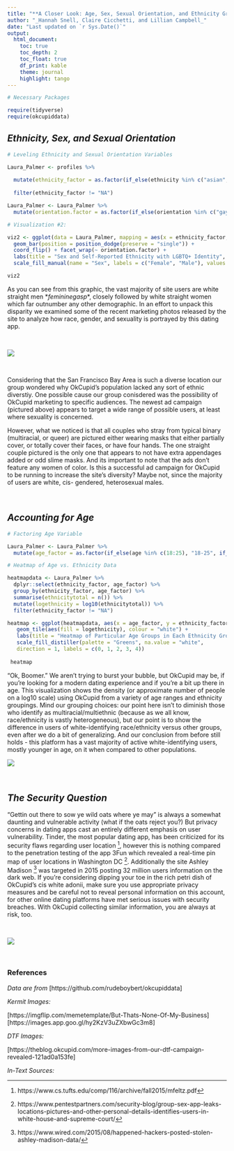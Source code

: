 ```yaml
---
title: "**A Closer Look: Age, Sex, Sexual Orientation, and Ethnicity Group**"
author: "_Hannah Snell, Claire Cicchetti, and Lillian Campbell_"
date: "Last updated on `r Sys.Date()`"
output:
  html_document:
    toc: true
    toc_depth: 2
    toc_float: true
    df_print: kable
    theme: journal 
    highlight: tango
---
```


```r
# Necessary Packages

require(tidyverse)
require(okcupiddata)

```

## _Ethnicity, Sex, and Sexual Orientation_


```r
# Leveling Ethnicity and Sexual Orientation Variables

Laura_Palmer <- profiles %>%
  
  mutate(ethnicity_factor = as.factor(if_else(ethnicity %in% c("asian", "asian, pacific islander", "asian, white"), "Asian+", if_else(ethnicity %in% c("black", "black, hispanic / latin", "black, native american, white", "black, other", "black, white"), "Black+",if_else(ethnicity %in% c("hispanic / latin", "hispanic / latin, other", "hispanic / latin, white", "hispanic / latin, white, other"), "Latinx+", if_else(ethnicity == "indian", "Indian+", if_else(ethnicity %in% c("middle eastern", "middle eastern, white"), "Middle Eastern+", if_else(ethnicity == "native american, white", "Indigenous+", if_else(ethnicity %in% c("pacific islander" , "pacific islander, white"), "Pacific Islander+", if_else(ethnicity %in% c("white", "white, other"), "White+", "N/A")))))))))) %>% 
  
  filter(ethnicity_factor != "NA")

Laura_Palmer <- Laura_Palmer %>% 
  mutate(orientation.factor = as.factor(if_else(orientation %in% c("gay", "bisexual"), "LGBTQ+", "Straight")))

```


```r
# Visualization #2: 

viz2 <- ggplot(data = Laura_Palmer, mapping = aes(x = ethnicity_factor, fill = sex)) +
  geom_bar(position = position_dodge(preserve = "single")) + 
  coord_flip() + facet_wrap(~ orientation.factor) +
  labs(title = "Sex and Self-Reported Ethnicity with LGBTQ+ Identity", x = "Ethnicity Group", y = "User Count", fill = "Sex") + 
  scale_fill_manual(name = "Sex", labels = c("Female", "Male"), values = c('chartreuse','grey'))

viz2

```


As you can see from this graphic, the vast majority of site users are white straight men $*feminine gasp*$, closely followed by white straight women which far outnumber any other demographic.  In an effort to unpack this disparity we examined some of the recent marketing photos released by the site to analyze how race, gender, and sexuality is portrayed by this dating app. 

$~$
$~$

![](DTF.png)


$~$
$~$


Considering that the San Francisco Bay Area is such a diverse location our group wondered why OkCupid’s population lacked any sort of ethnic diverstiy. One possible cause our group conisdered was the possibility of OkCupid marketing to specific audiences. The newest ad campaign (pictured above) appears to target a wide range of possible users, at least where sexuality is concerned.

However, what we noticed is that all couples who stray from typical binary (multiracial, or queer) are pictured either wearing masks that either partially cover, or totally cover their faces, or have four hands. The one straight couple pictured is the only one that appears to not have extra appendages added or odd slime masks. And its important to note that the ads don’t feature any women of color. Is this a successful ad campaign for OkCupid to be running to increase the site's diversity? Maybe not, since the majority of users are white, cis- gendered, heterosexual males. 

$~$
$~$

## _Accounting for Age_


```r
# Factoring Age Variable

Laura_Palmer <- Laura_Palmer %>%
  mutate(age_factor = as.factor(if_else(age %in% c(18:25), "18-25", if_else(age %in% c(26:30), "26-30", if_else (age %in% c(31:35), "31-35", if_else(age %in% c(36:40), "36-40", if_else(age %in% c(41:45), "41-45", if_else(age %in% c(46:50), "46-50", if_else(age %in% c(51:55), "51-55", if_else(age %in% c(56:60), "56-60", if_else(age %in% c(61:69), "61-69", "Other")))))))))))

```

```r
# Heatmap of Age vs. Ethnicity Data

heatmapdata <- Laura_Palmer %>%
  dplyr::select(ethnicity_factor, age_factor) %>% 
  group_by(ethnicity_factor, age_factor) %>%
  summarise(ethnicitytotal = n()) %>%
  mutate(logethnicity = log10(ethnicitytotal)) %>%
  filter(ethnicity_factor != "NA")

heatmap <- ggplot(heatmapdata, aes(x = age_factor, y = ethnicity_factor)) +
   geom_tile(aes(fill = logethnicity), colour = "white") +
   labs(title = "Heatmap of Particular Age Groups in Each Ethnicity Group", y = "Ethnicity Group", x = "Age Group", fill = "Log10 of Count") +
   scale_fill_distiller(palette = "Greens", na.value = "white",
   direction = 1, labels = c(0, 1, 2, 3, 4))
 
 heatmap
```


“Ok, Boomer.” We aren’t trying to burst your bubble, but OkCupid may be, if you’re looking for a modern dating experience and if you’re a bit up there in age. This visualization shows the density (or approximate number of people on a log10 scale) using OkCupid from a variety of age ranges and ethnicity groupings. Mind our grouping choices: our point here isn’t to diminish those who identify as multiracial/multiethnic (because as we all know, race/ethnicity is vastly heterogeneous), but our point is to show the difference in users of white-identifying race/ethnicity versus other groups, even after we do a bit of generalizing. And our conclusion from before still holds - this platform has a vast majority of active white-identifying users, mostly younger in age, on it when compared to other populations. 


![](Meme1.PNG)

$~$
$~$

## _The Security Question_

“Gettin out there to sow ye wild oats where ye may” is always a somewhat daunting and vulnerable activity (what if the oats reject you?) But privacy concerns in dating apps cast an entirely different emphasis on user vulnerability. Tinder, the most popular dating app, has been criticized for its security flaws regarding user location [^1], however this is nothing compared to the penetration testing of the app 3Fun which revealed a real-time pin map of user locations in Washington DC [^2]. Additionally the site Ashley Madison [^3] was targeted in 2015 posting 32 million users information on the dark web. If you’re considering dipping your toe in the rich petri dish of OkCupid’s cis white adonii, make sure you use appropriate privacy measures and be careful not to reveal personal information on this account, for other online dating platforms have met serious issues with security breaches. With OkCupid collecting similar information, you are always at risk, too.

$~$
$~$

![](Meme2.PNG)

$~$
$~$
$~$

### References 

_Data are from_ [https://github.com/rudeboybert/okcupiddata]

_Kermit Images:_ 

[https://imgflip.com/memetemplate/But-Thats-None-Of-My-Business]
[https://images.app.goo.gl/hy2KzV3uZXbwGc3m8]

_DTF Images:_

[https://theblog.okcupid.com/more-images-from-our-dtf-campaign-revealed-121ad0a153fe]

_In-Text Sources:_

[^1]: https://www.cs.tufts.edu/comp/116/archive/fall2015/mfeltz.pdf

[^2]: https://www.pentestpartners.com/security-blog/group-sex-app-leaks-locations-pictures-and-other-personal-details-identifies-users-in-white-house-and-supreme-court/

[^3]: https://www.wired.com/2015/08/happened-hackers-posted-stolen-ashley-madison-data/






